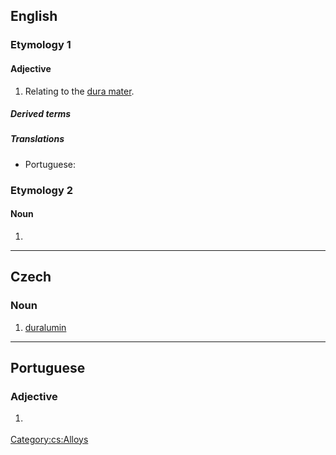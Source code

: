 {{also|Durał}}
==English==

===Etymology 1===
{{suffix|en|dura|al}}

====Adjective====
{{en-adj|-}}

# {{lb|en|anatomy}} Relating to the [[dura mater]].

=====Derived terms=====
{{der2|lang=en
|subdural
|extradural
|transdural
|intradural
|peridural}}

=====Translations=====
{{trans-top|relating to the dura mater}}
* Portuguese: {{t|pt|dural}}
{{trans-mid}}
{{trans-bottom}}

===Etymology 2===

====Noun====
{{en-noun|-}}

# {{synonym of|duralumin|lang=en}}

----

==Czech==

===Noun===
{{cs-noun|g=m}}

# [[duralumin]]

[[Category:cs:Alloys]]

----

==Portuguese==

===Adjective===
{{pt-adj|dura|l}}

# {{lb|pt|anatomy}} {{l|en|dural}} {{gloss|relating to the dura mater}}